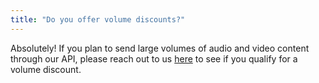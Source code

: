 ```yaml
---
title: "Do you offer volume discounts?"
---
```


Absolutely! If you plan to send large volumes of audio and video content through our API, please reach out to us [here](https://www.assemblyai.com/contact) to see if you qualify for a volume discount.
